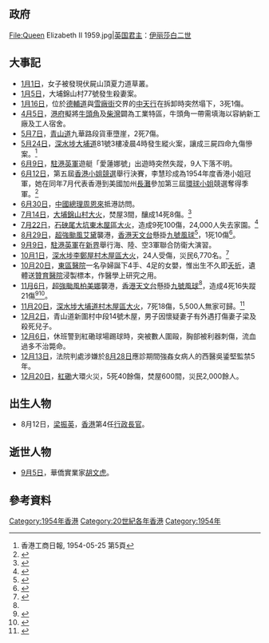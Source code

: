 {{HKYearTOC|1954}}
{{C20YearInTopic|1954年}}
{{香港歷史}}

==政府==
<gallery>
File:Queen Elizabeth II 1959.jpg|[[英国君主|英国君主]]：[[伊丽莎白二世|伊丽莎白二世]]
<!-- 注释: File:SirAlexanderGrantham.jpg|[[香港總督|香港總督]]：[[葛量洪|葛量洪]] -->
<!-- 注释: File:Sir Robert Black.jpg|[[香港特別行政區政務司司長|輔政司]]：[[柏立基|柏立基]] -->
</gallery>

==大事記==
*[[1月1日|1月1日]]，女子被發現伏屍山頂夏力道草叢。
*[[1月5日|1月5日]]，大埔錦山村77號發生殺妻案。
*[[1月16日|1月16日]]，位於[[德輔道|德輔道]]與[[雪廠街|雪廠街]]交界的[[中天行|中天行]]在拆卸時突然塌下，3死1傷。
*[[4月5日|4月5日]]，[[港府|港府]]擬將[[牛頭角|牛頭角]]及[[柴灣|柴灣]]闢為工業特區，牛頭角一帶需填海以容納新工廠及工人宿舍。
*[[5月7日|5月7日]]，[[青山道|青山道]]九華路段貨車墮崖，2死7傷。
*[[5月24日|5月24日]]，[[深水埗|深水埗]][[大埔道|大埔道]]81號3樓凌晨4時發生縱火案，讓成三屍四命九傷慘案。<REF>香港工商日報, 1954-05-25 第5頁</REF>
*[[6月9日|6月9日]]，[[駐港英軍|駐港英軍]]遊艇「愛蓮娜號」出遊時突然失蹤，9人下落不明。
*[[6月12日|6月12日]]，第五屆[[香港小姐競選|香港小姐競選]]舉行決賽，李慧珍成為1954年度香港小姐冠軍，她在同年7月代表香港到美國加州[[長堤|長灘]]參加第三屆[[環球小姐|環球小姐]]競選奪得季軍。<ref name="異國風味的港姐冠軍">{{cite news |title=異國風味的港姐冠軍 – 李慧珍 |url=https://www.wetoasthk.com/%e3%80%90%e6%b8%af%e8%ad%98%ef%bc%8e%e5%85%a8%e9%a6%99%e6%b8%af%e9%9d%9a%e5%a5%b3%e5%a4%9a%e3%80%91/ |accessdate=2022-05-01 |work=港識多史 |date=2017-09-03 |archiveurl=https://web.archive.org/web/20180219122048/https://www.wetoasthk.com/%E3%80%90%E6%B8%AF%E8%AD%98%EF%BC%8E%E5%85%A8%E9%A6%99%E6%B8%AF%E9%9D%9A%E5%A5%B3%E5%A4%9A%E3%80%91/ |archivedate=2018-02-19 |deadurl=no }}</ref>
*[[6月30日|6月30日]]，[[中國總理|中國總理]][[周恩來|周恩來]]抵港訪問。
*[[7月14日|7月14日]]，[[大埔_(香港)|大埔]][[錦山村大火|錦山村大火]]，焚屋3間，釀成14死8傷。<ref>{{cite news | title=大埔木屋半夜火警慘劇 三戶全家罹難 十四人被燒死 受輕重傷者八人送院救治 |publisher=[[工商日報|工商日報]]第五頁 |date=1954年7月15日 }}{{zh-hant}}</ref>
*[[7月22日|7月22日]]，[[石硤尾|石硤尾]][[大坑東木屋區大火|大坑東木屋區大火]]，造成9死100傷，24,000人失去家園。<ref>{{cite news | title=九龍仔木屋區 第三次浩劫 |publisher=[[工商日報|工商日報]]第五頁 |date=1954年7月23日 }}{{zh-hant}}</ref>
*[[8月29日|8月29日]]，[[颱風艾黛_(1954年)|超強颱風艾黛]]襲港，[[香港天文台|香港天文台]]懸掛[[九號烈風或暴風增強信號|九號風球]]<ref name="hko1954">{{cite news | url=http://www.hko.gov.hk/cgi-bin/hko/warndb_c1.pl?opt=1&sgnl=91&start_ym=195401&end_ym=195412&submit=%B7j%B4M | title=1954年香港熱帶氣旋警告記錄資料庫 | publisher=[[香港天文台|香港天文台]] | date= | accessdate=2013-08-23 | archive-date=2019-01-11 | archive-url=https://web.archive.org/web/20190111145925/http://www.hko.gov.hk/cgi-bin/hko/warndb_c1.pl?opt=1&sgnl=91&start_ym=195401&end_ym=195412&submit=%B7j%B4M }}</ref>，1死10傷<ref>{{cite news | title=球架打傷兩男子 木屋壓斃一婦人 昨日一天內死傷十一名 |publisher=[[大公報|大公報]]第四版 |date=1954年8月30日 }}{{zh-hant}}</ref>。
*[[9月9日|9月9日]]，[[駐港英軍|駐港英軍]]在[[新界|新界]]舉行海、陸、空3軍聯合防衛大演習。
*[[10月1日|10月1日]]，[[深水埗|深水埗]][[李鄭屋村木屋區大火|李鄭屋村木屋區大火]]，24人受傷，災民6,770名。<ref>{{cite news | title=深水埗李鄭屋村 昨晚又遭浩劫 大火焚燒近兩小時燬木屋近千 |publisher=[[工商日報|工商日報]]第五頁 |date=1954年10月2日 }}{{zh-hant}}</ref>
*[[10月20日|10月20日]]，[[東區醫院|東區醫院]]一名孕婦誕下4手、4足的女嬰，惟出生不久即[[死亡|夭折]]，遺體送[[贊育醫院|贊育醫院]]浸製標本，作醫學上研究之用。
*[[11月6日|11月6日]]，[[颱風柏美娜_(1954年)|超強颱風柏美娜]]襲港，[[香港天文台|香港天文台]]懸掛[[九號烈風或暴風增強信號|九號風球]]<ref name="hko1954"/>，造成4死16失蹤21傷<ref>{{cite news | title=三十哩外略顯雌威 柏美娜在港南掠過 港海濤高七千噸大船兩艘斷纜 風雨中死三人受傷失蹤三十四人 |publisher=[[大公報|大公報]]第四版 |date=1954年11月7日 }}{{zh-hant}}</ref><ref>{{cite news | title=昨晨西環炮台山 巨石壓毀木屋 一死三傷慘劇 |publisher=[[工商日報|工商日報]]第五頁 |date=1954年11月8日 }}{{zh-hant}}</ref>。
*[[11月20日|11月20日]]，[[深水埗|深水埗]][[大埔道村木屋區大火|大埔道村木屋區大火]]，7死18傷，5,500人無家可歸。<ref>{{cite news | title=大埔道村大火人命損失 統計七屍八命 街坊會定期開會商辦理急賬 今日續辦理登記災民 |publisher=[[工商日報|工商日報]]第五頁 |date=1954年11月22日 }}{{zh-hant}}</ref>
*[[12月2日|12月2日]]，青山道新圍村中段14號木屋，男子因懷疑妻子有外遇打傷妻子梁及殺死兒子。
*[[12月6日|12月6日]]，休班警到紅磡球場踢球時，突被數人圍毆，胸部被利器刺傷，流血過多不治斃命。
*[[12月13日|12月13日]]，法院判處涉嫌於[[8月28日|8月28日]]應診期間強姦女病人的西醫吳鋈堅監禁5年。
*[[12月20日|12月20日]]，[[紅磡|紅磡]]大環火災，5死40餘傷，焚屋600間，災民2,000餘人。

==出生人物==
*8月12日，[[梁振英|梁振英]]，[[香港|香港]]第4任[[香港特別行政區行政長官|行政長官]]。

==逝世人物==
*[[9月5日|9月5日]]，華僑實業家[[胡文虎|胡文虎]]。

==參考資料==
{{reflist}}

[[Category:1954年香港|Category:1954年香港]]
[[Category:20世紀各年香港|Category:20世紀各年香港]]
[[Category:1954年|Category:1954年]]